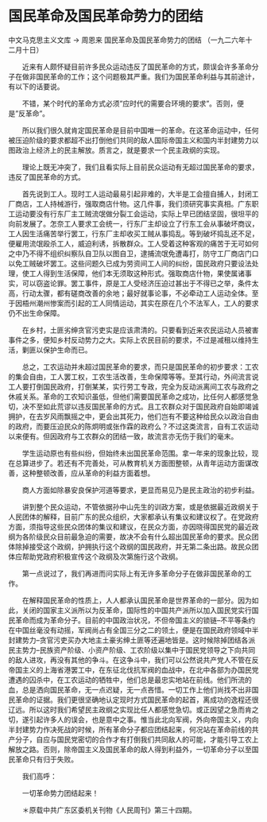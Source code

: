 # 国民革命及国民革命势力的团结

中文马克思主义文库 -> 周恩来
国民革命及国民革命势力的团结
（一九二六年十二月十日）


　　近来有人颇怀疑目前许多民众运动违反了国民革命的方式，颇误会许多革命分子在做非国民革命的工作；这个问题极其严重。我们为国民革命利益与其前途计，有以下的话要说。

　　不错，某个时代的革命方式必须"应时代的需要合环境的要求"。否则，便是"反革命"。

　　所以我们很久就肯定国民革命是目前中国唯一的革命。在这革命运动中，任何被压迫阶级的要求都超不出打倒他们共同的敌人国际帝国主义和国内半封建势力以图政治上经济上的民主解放。质言之，就是要求一个民主政纲的实现。

　　理论上既无冲突了，我们且看实际上目前民众运动有无超过国民革命的要求，违反了国民革命的方式。

　　首先说到工人。现时工人运动最易引起非难的，大半是工会擅自捕人，封闭工厂商店，工人持械游行，强取商店什物。这几件事，我们须研究事实真相。广东职工运动要没有行东厂主工贼流氓做分裂工会运动，实际上早已团结坚固，很坦平的向前发展了。怎奈工人要求工会统一，行东厂主却设立了行东工会从事破坏商议，工人因生活痛苦举行罢工，行东厂主却收买工贼从事捣乱。等到破坏捣乱还不足，便雇用流氓殴杀工人，威迫利诱，拆散群众。工人受着这种客观的痛苦于无可如何之中乃不得不组织纠察队自卫队以图自卫，逮捕流氓免遭毒打，防守工厂商店门口以免工贼破坏罢工。这些问题久已成为劳资间工人间的纠纷，国民政府只要设法处理，使工人得到生活保障，他们本无须取这种形式。强取商店什物，果使属诸事实，可以窃盗论罪。罢工事件，原是工人受经济压迫过甚出于不得已之举，条件太高，行动太骤，都有磋商改善的余地；最好就事论事，不必牵动工人运动全体。至于因梧州潮州惨案而引起的工人同情运动，其实在原在几个不法军人，工人的要求仍不出生命保障。

　　在乡村，土匪劣绅贪官污吏实是应该肃清的。只要看到近来农民运动人员被害事件之多，便知乡村反动势力之大。实际上农民目前的要求，不过是减租以维持生活，剿匪以保护生命而已。

　　总之，工农运动并未超过国民革命的要求，而只是国民革命的初步要求：工农的集会自由，工人罢工权，工农生活改善，生命保障等等。至其行动，外间流言说工人要打倒国民政府，打倒某某，实行劳工专政，完全为反动派离间工农与政府之休戚关系。革命的工农知识虽低，但他们需要国民革命之成功，比任何人都感觉急切，决不至如此荒谬以违反国民革命的方式。且工农群众对于国民政府自始即竭诚拥护，在去岁风雨飘摇之中，更会出其死力，他们岂有不要这种给民众以政治自由的政府，而要压迫民众的陈炯明或张作霖的政府么？不过这类流言，自有工农运动以来便有。但因政府与工农群众的团结一致，故流言亦无伤于我们的毫末。

　　学生运动原也有些纠纷，但始终未出国民革命范围。拿一年来的现象比较，现在总算进步了。若还有不完善处，可从教育机关方面图整顿，从青年运动方面谋改善，这种整顿改善，应从革命的利益方面着想。

　　商人方面如除暴安良保护河道等要求，更显而易见乃是民主政治的初步利益。

　　讲到整个民众运动，不管依据孙中山先生的训政方案，或是依据最近政纲关于人民团体的解释，目前广东的民众组织，大家都承认有集议和建议权了。在党政府方面，须指导这些民众团体的集议和建议，在民众方面，亦因晓得国民党的最近政纲为各阶级民众目前最急迫的需要，故决不会有什么超出国民革命的要求。民众团体除掉接受这个政纲，护拥执行这个政纲的国民政府，并无第二条出路。故民众团体应帮助党政府积极宣传这个政纲及次第施行这个政纲。

　　第一点说过了，我们再进而问实际上有无许多革命分子在做非国民革命的工作。

　　在解释国民革命的性质上，人人都承认国民革命是世界革命的一部分。因为如此，关闭的国家主义派所以为反革命，国际性的中国共产派所以加入国民党实行国民革命而成为革命分子。目前的中国政治状况，不但帝国主义的锁链--不平等条约在中国丝毫没有动摇，军阀尚占有全国三分之二的领土，便是在国民政府领域中半封建势力--贪官污吏买办大地主土豪劣绅土匪等还遍地皆是。这时候除掉团结各派民主势力--民族资产阶级、小资产阶级、工农阶级以集中于国民党领导之下向共同的敌人进攻，再没有其他的争斗。在这争斗中，我们可以公然说共产党人不管在反帝国主义的上海省港罢工中，在东征北伐抗军阀的血战中，在北中各部为办国民党遭遇的囚杀中，在工农运动的牺牲中，他们总是最忠实地站在前线。他们所流的血，总是洒向国民革命，无一点迟疑，无一点吝惜。一切工作上他们尚找不出非国民革命的证据。我们更很坚确地认定现时方式国民革命的起首，离成功的逸程还很辽远。所以这时我们希望民主政纲之实现比任人都感觉急切。或正因望之急而肯之切，遂引起许多人的误会，也是意中之事。惟当此北向军阀，外向帝国主义，内向半封建势力作决死战的时候，所有革命分子都应团结起来，何况站在革命前线的共产分子，自应与国民党密切的合作才有打倒我们共同敌人的可能，才能引导工农上解放之路。否则，除帝国主义及国民革命的敌人得到利益外，一切革命分子以至国民革命只有归于失败。

　　我们高呼：

　　一切革命势力团结起来！



　　＊原载中共广东区委机关刊物《人民周刊》第三十四期。



